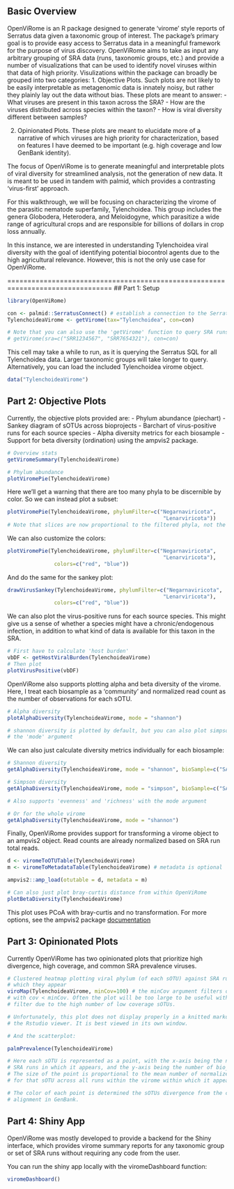 ## Basic Overview

OpenViRome is an R package designed to generate 'virome' style reports of Serratus
data given a taxonomic group of interest. The package's primary goal is to
provide easy access to Serratus data in a meaningful framework for the purpose of
virus discovery. OpenViRome aims to take as input any arbitrary grouping of SRA data
(runs, taxonomic groups, etc.) and provide a number of visualizations that can
be used to identify novel viruses within that data of high priority. Visulizations
within the package can broadly be grouped into two categories:
1. Objective Plots. Such plots are not likely to be easily interpretable as 
metagenomic data is innately noisy, but rather they plainly lay out the data 
without bias. These plots are meant to answer:
 - What viruses are present in this taxon across the SRA?
 - How are the viruses distributed across species within the taxon?
 - How is viral diversity different between samples?
 
2. Opinionated Plots. These plots are meant to elucidate more of a narrative of
which viruses are high priority for characterization, based on features I have
deemed to be important (e.g. high coverage and low GenBank identity).

The focus of OpenViRome is to generate meaningful and interpretable plots of viral
diversity for streamlined analysis, not the generation of new data. It is meant
to be used in tandem with palmid, which provides a contrasting 'virus-first'
approach.

For this walkthrough, we will be focusing on characterizing the virome of the
parasitic nematode superfamily, Tylenchoidea. This group includes the genera
Globodera, Heterodera, and Meloidogyne, which parasitize a wide range of 
agricultural crops and are responsible for billions of dollars in crop loss
annually.

In this instance, we are interested in understanding Tylenchoidea viral diversity
with the goal of identifying potential biocontrol agents due to the high agricultural
relevance. However, this is not the only use case for OpenViRome.

================================================================================
## Part 1: Setup

```r
library(OpenViRome)

con <- palmid::SerratusConnect() # establish a connection to the Serratus SQL
TylenchoideaVirome <- getVirome(tax="Tylenchoidea", con=con)

# Note that you can also use the 'getVirome' function to query SRA runs, i.e.
# getVirome(sra=c("SRR1234567", "SRR7654321"), con=con)
```
This cell may take a while to run, as it is querying the Serratus SQL for all
Tylenchoidea data. Larger taxonomic groups will take longer to query. 
Alternatively, you can load the included Tylenchoidea virome object.

```r
data("TylenchoideaVirome")
```


## Part 2: Objective Plots
Currently, the objective plots provided are:
 - Phylum abundance (piechart)
 - Sankey diagram of sOTUs across bioprojects
 - Barchart of virus-positive runs for each source species
 - Alpha diversity metrics for each biosample
 - Support for beta diversity (ordination) using the ampvis2 package.
 
 
```r
# Overview stats
getViromeSummary(TylenchoideaVirome)
```
 
```r
# Phylum abundance
plotViromePie(TylenchoideaVirome)
```

Here we'll get a warning that there are too many phyla to be discernible
by color. So we can instead plot a subset:

```r
plotViromePie(TylenchoideaVirome, phylumFilter=c("Negarnaviricota", 
                                                  "Lenarviricota"))
# Note that slices are now proportional to the filtered phyla, not the total.
```

We can also customize the colors:
```r
plotViromePie(TylenchoideaVirome, phylumFilter=c("Negarnaviricota", 
                                                  "Lenarviricota"),
               colors=c("red", "blue"))
```

And do the same for the sankey plot:
```r
drawVirusSankey(TylenchoideaVirome, phylumFilter=c("Negarnaviricota", 
                                                  "Lenarviricota"),
               colors=c("red", "blue"))
```

We can also plot the virus-positive runs for each source species. This might
give us a sense of whether a species might have a chronic/endogenous infection,
in addition to what kind of data is available for this taxon in the SRA.
```r
# First have to calculate 'host burden'
vbDF <- getHostViralBurden(TylenchoideaVirome)
# Then plot
plotVirusPositive(vbDF)
```

OpenViRome also supports plotting alpha and beta diversity of the virome. Here,
I treat each biosample as a 'community' and normalized read count as the number
of observations for each sOTU.
```r
# Alpha diversity
plotAlphaDiversity(TylenchoideaVirome, mode = "shannon")

# shannon diversity is plotted by default, but you can also plot simpson with 
# the 'mode' argument
```

We can also just calculate diversity metrics individually for each biosample:
```r
# Shannon diversity
getAlphaDiversity(TylenchoideaVirome, mode = "shannon", bioSample=c("SAMN08001176"))

# Simpson diversity
getAlphaDiversity(TylenchoideaVirome, mode = "simpson", bioSample=c("SAMN08001176"))

# Also supports 'evenness' and 'richness' with the mode argument

# Or for the whole virome
getAlphaDiversity(TylenchoideaVirome, mode = "shannon")
```

Finally, OpenViRome provides support for transforming a virome object to an
ampvis2 object. Read counts are already normalized based on SRA run total reads.
```r
d <- viromeToOTUTable(TylenchoideaVirome)
m <- viromeToMetadataTable(TylenchoideaVirome) # metadata is optional

ampvis2::amp_load(otutable = d, metadata = m)
```

```r
# Can also just plot bray-curtis distance from within OpenViRome
plotBetaDiversity(TylenchoideaVirome)
```
This plot uses PCoA with bray-curtis and no transformation. For more options,
see the ampvis2 package [documentation](https://kasperskytte.github.io/ampvis2/articles/ampvis2.html)

## Part 3: Opinionated Plots

Currently OpenViRome has two opinionated plots that prioritize high divergence,
high coverage, and common SRA prevalence viruses.

```r
# Clustered heatmap plotting viral phylum (of each sOTU) against SRA runs in
# which they appear
viroMap(TylenchoideaVirome, minCov=100) # the minCov argument filters out sOTUs
# with cov < minCov. Often the plot will be too large to be useful without this
# filter due to the high number of low coverage sOTUs.

# Unfortunately, this plot does not display properly in a knitted markdown or in
# the Rstudio viewer. It is best viewed in its own window.
```

```r
# And the scatterplot:

palmPrevalence(TylenchoideaVirome)

# Here each sOTU is represented as a point, with the x-axis being the number of
# SRA runs in which it appears, and the y-axis being the number of bio_samples.
# The size of the point is proportional to the mean number of normalized reads
# for that sOTU across all runs within the virome within which it appears.

# The color of each point is determined the sOTUs divergence from the closest
# alignment in GenBank.
```

## Part 4: Shiny App

OpenViRome was mostly developed to provide a backend for the Shiny interface,
which provides virome summary reports for any taxonomic group or set of SRA 
runs without requiring any code from the user. 

You can run the shiny app locally with the viromeDashboard function:
```r
viromeDashboard()
```

